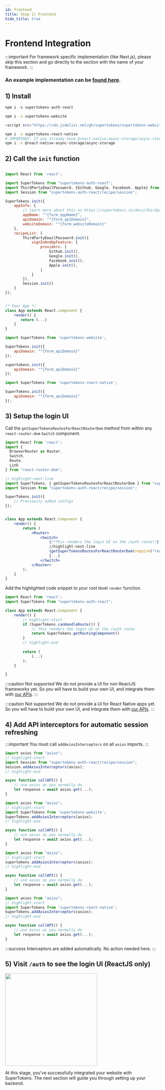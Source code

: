 ```yaml
---
id: frontend
title: Step 1) Frontend
hide_title: true
---
```


# Frontend Integration 

:::important
For framework specific implementation (like Next.js), please skip this section and go directly to the section with the name of your framework. 
:::

### An example implementation can be [found here](https://github.com/supertokens/supertokens-auth-react/blob/master/examples/with-thirdpartyemailpassword/src/App.js).

## 1) Install

<FrontendSDKTabs>
<TabItem value="reactjs">

```jsx
npm i -s supertokens-auth-react
```

</TabItem>
<TabItem value="vanillajs">

<NpmOrScriptTabs>
<TabItem value="npm">

```bash
npm i -s supertokens-website
```

</TabItem>
<TabItem value="script">

```bash
<script src="https://cdn.jsdelivr.net/gh/supertokens/supertokens-website/bundle/bundle.js"></script>
```

</TabItem>
</NpmOrScriptTabs>

</TabItem>
<TabItem value="react-native">

```bash
npm i -s supertokens-react-native
# IMPORTANT: If you already have @react-native-async-storage/async-storage as a dependency, make sure the version is 1.12.1 or higher
npm i -s @react-native-async-storage/async-storage
```

</TabItem>
</FrontendSDKTabs>

## 2) Call the `init` function

<FrontendSDKTabs>
<TabItem value="reactjs">

<AppInfoForm
    askForAppName={true}
    askForAPIDomain={true}
    askForWebsiteDomain={true}>

```jsx {3-27}

import React from 'react';

import SuperTokens from "supertokens-auth-react";
import ThirdPartyEmailPassword, {Github, Google, Facebook, Apple} from "supertokens-auth-react/recipe/thirdpartyemailpassword";
import Session from "supertokens-auth-react/recipe/session";

SuperTokens.init({
    appInfo: {
        // learn more about this on https://supertokens.io/docs/thirdpartyemailpassword/appinfo
        appName: "^{form_appName}",
        apiDomain: "^{form_apiDomain}",
        websiteDomain: "^{form_websiteDomain}"
    },
    recipeList: [
        ThirdPartyEmailPassword.init({
            signInAndUpFeature: {
                providers: [
                    Github.init(),
                    Google.init(),
                    Facebook.init(),
                    Apple.init(),
                ]
            }
        }),
        Session.init()
    ]
});


/* Your App */
class App extends React.component {
    render() {
       return (...)
    }
}
```

</AppInfoForm>

</TabItem>
<TabItem value="vanillajs">

<NpmOrScriptTabs>
<TabItem value="npm">

<AppInfoForm
    askForAPIDomain={true}>

```jsx
import SuperTokens from 'supertokens-website';

SuperTokens.init({
    apiDomain: "^{form_apiDomain}"
});
```

</AppInfoForm>

</TabItem>
<TabItem value="script">

<AppInfoForm
    askForAPIDomain={true}>

```jsx
supertokens.init({
    apiDomain: "^{form_apiDomain}"
});
```

</AppInfoForm>

</TabItem>
</NpmOrScriptTabs>

</TabItem>
<TabItem value="react-native">

<AppInfoForm
    askForAPIDomain={true}>

```jsx
import SuperTokens from 'supertokens-react-native';

SuperTokens.init({
    apiDomain: "^{form_apiDomain}"
});
```

</AppInfoForm>

</TabItem>
</FrontendSDKTabs>


## 3) Setup the login UI

<FrontendSDKTabs>
<TabItem value="reactjs">

<Question
    question="Do you use react-router-dom?">
<Answer title="Yes">

Call the `getSuperTokensRoutesForReactRouterDom` method from within any `react-router-dom` `Switch` component.

```jsx
import React from 'react';
import {
  BrowserRouter as Router,
  Switch,
  Route,
  Link
} from "react-router-dom";

// highlight-next-line
import SuperTokens, { getSuperTokensRoutesForReactRouterDom } from "supertokens-auth-react";
import Session from "supertokens-auth-react/recipe/session";

SuperTokens.init({
    // Previously added configs
});


class App extends React.Component {
    render() {
        return (
            <Router>
                <Switch>
                    {/*This renders the login UI on the /auth route*/}
                    //highlight-next-line
                    {getSuperTokensRoutesForReactRouterDom(require("react-router-dom"))}
                    {...}
                </Switch>
            </Router>
        );
    }
}
```

</Answer>
<Answer title="No">

Add the highlighted code snippet to your root level `render` function.

```jsx
import React from 'react';
import SuperTokens from "supertokens-auth-react";

class App extends React.Component {
    render() {
        // highlight-start
        if (SuperTokens.canHandleRoute()) {
            // This renders the login UI on the /auth route
            return SuperTokens.getRoutingComponent()
        }
        // highlight-end
        
        return (
            (...)
        );
    }

}
```

</Answer>
</Question>
</TabItem>
<TabItem value="vanillajs">

:::caution Not supported
We do not provide a UI for non ReactJS frameworks yet. So you will have to build your own UI, and integrate them with [our APIs](../apis#frontend-driver-interface).
:::

</TabItem>
<TabItem value="react-native">

:::caution Not supported
We do not provide a UI for React Native apps yet. So you will have to build your own UI, and integrate them with [our APIs](../apis#frontend-driver-interface).
:::

</TabItem>
</FrontendSDKTabs>

## 4) Add API interceptors for automatic session refreshing

<Question
    question="Do you use axios on your frontend?">
<Answer title="Yes">

:::important
You must call `addAxiosInterceptors` on all `axios` imports.
:::

<FrontendSDKTabs>
<TabItem value="reactjs">

```jsx
import axios from "axios";
// highlight-start
import Session from "supertokens-auth-react/recipe/session";
Session.addAxiosInterceptors(axios);
// highlight-end

async function callAPI() {
    // use axios as you normally do
    let response = await axios.get(...);
}
```

</TabItem>
<TabItem value="vanillajs">

<NpmOrScriptTabs>
<TabItem value="npm">

```jsx
import axios from "axios";
// highlight-start
import SuperTokens from 'supertokens-website';
SuperTokens.addAxiosInterceptors(axios);
// highlight-end

async function callAPI() {
    // use axios as you normally do
    let response = await axios.get(...);
}
```

</TabItem>
<TabItem value="script">

```jsx
import axios from "axios";
// highlight-start
supertokens.addAxiosInterceptors(axios);
// highlight-end

async function callAPI() {
    // use axios as you normally do
    let response = await axios.get(...);
}
```

</TabItem>
</NpmOrScriptTabs>

</TabItem>
<TabItem value="react-native">

```jsx
import axios from "axios";
// highlight-start
import SuperTokens from 'supertokens-react-native';
SuperTokens.addAxiosInterceptors(axios);
// highlight-end

async function callAPI() {
    // use axios as you normally do
    let response = await axios.get(...);
}
```

</TabItem>
</FrontendSDKTabs>

</Answer>
<Answer title="No">

:::success
Interceptors are added automatically. No action needed here.
:::

</Answer>
</Question>

## 5) Visit `/auth` to see the login UI (ReactJS only)

<img width="300px" src="/img/recipe-tabs/recipe-email-social.png" />

At this stage, you've successfully integrated your website with SuperTokens. The next section will guide you through setting up your backend.

